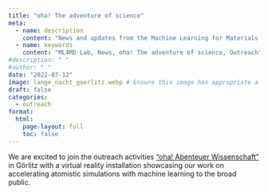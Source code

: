 ```yaml
---
title: "oha! The adventure of science"
meta:
  - name: description
    content: "News and updates from the Machine Learning for Materials Design (ML4MD) Lab: oha! The adventure of science."
  - name: keywords
    content: "ML4MD Lab, News, oha! The adventure of science, Outreach"
#description: " "
#author: " "
date: "2022-07-12"
image: lange_nacht_goerlitz.webp # Ensure this image has appropriate alt text if used directly in content
draft: false
categories:
  - outreach
format:
  html:
    page-layout: full
    toc: false
---
```


We are excited to join the outreach activities ["oha! Abenteuer Wissenschaft"](https://www.hszg.de/en/research/transfer/events/events-1/oha-abenteuer-wissenschaft){target="_blank"} in Görlitz with a virtual reality installation showcasing our work on accelerating atomistic simulations with machine learning to the broad public.